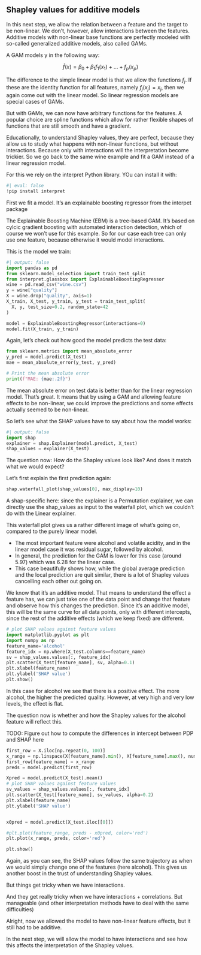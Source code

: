 ## Shapley values for additive models

In this next step, we allow the relation between a feature and the target to be non-linear.
We don't, however, allow interactions between the features.
Additive models with non-linear base functions are perfectly modeled with so-called generalized additive models, also called GAMs.


A GAM models y in the following way:

$$\hat{f}(x) = \beta_0 + \beta_1 f_1(x_1) + \ldots + f_p(x_p)$$

The difference to the simple linear model is that we allow the functions $f_j$. If these are the identity function for all features, namely $f_j(x_j) = x_j$, then we again come out with the linear model.
So linear regression models are special cases of GAMs.

But with GAMs, we can now have arbitrary functions for the features.
A popular choice are spline functions which allow for rather flexible shapes of functions that are still smooth and have a gradient.

Educationally, to understand Shapley values, they are perfect, because they allow us to study what happens with non-linear functions, but without interactions.
Because only with interactions will the interpretation become trickier.
So we go back to the same wine example and fit a GAM instead of a linear regression model.

For this we rely on the interpret Python library. YOu can install it with:

```python
#| eval: false
!pip install interpret
```

First we fit a model.
It's an explainable boosting regressor from the interpet package

::: .{callout-note}

The Explainable Boosting Machine (EBM) is a tree-based GAM.
It's based on cylcic gradient boosting with automated interaction detection, which of course we won't use for this example.
So for our case each tree can only use one feature, because otherwise it would model interactions.

:::

This is the model we train:

```python
#| output: false
import pandas as pd
from sklearn.model_selection import train_test_split
from interpret.glassbox import ExplainableBoostingRegressor
wine = pd.read_csv("wine.csv")
y = wine["quality"]
X = wine.drop("quality", axis=1)
X_train, X_test, y_train, y_test = train_test_split(
  X, y, test_size=0.2, random_state=42
)

model = ExplainableBoostingRegressor(interactions=0)
model.fit(X_train, y_train)
```

Again, let's check out how good the model predicts the test data:

```python
from sklearn.metrics import mean_absolute_error
y_pred = model.predict(X_test)
mae = mean_absolute_error(y_test, y_pred)

# Print the mean absolute error
print(f"MAE: {mae:.2f}")
```

The mean absolute error on test data is better than for the linear regression model.
That's great.
It means that by using a GAM and allowing feature effects to be non-linear, we could improve the predictions and some effects actually seemed to be non-linear.

So let's see what the SHAP values have to say about how the model works:

```python
#| output: false
import shap
explainer = shap.Explainer(model.predict, X_test)
shap_values = explainer(X_test)
```

The question now: How do the Shapley values look like?
And does it match what we would expect?

Let's first explain the first prediction again:


```python
shap.waterfall_plot(shap_values[0], max_display=10)
```

::: {.callout-note}

A shap-specific here: since the explainer is a Permutation explainer, we can directly use the shap_values as input to the waterfall plot, which we couldn't do with the Linear explainer.

:::

This waterfall plot gives us a rather different image of what's going on, compared to the purely linear model.

- The most important feature were alcohol and volatile acidity, and in the linear model case it  was residual sugar, followed by alcohol.
- In general, the prediction for the GAM is lower for this case (around 5.97) which was 6.28 for the linear case.
- This case beautifully shows how, while the global average prediction and the local prediction are quit similar, there is a lot of Shapley values cancelling each other out going on.
 

We know that it's an additive model.
That means to understand the effect a feature has, we can just take one of the data point and change that feature and observe how this changes the prediction.
Since it's an additive model, this will be the same curve for all data points, only with different intercepts, since the rest of the additive effects (which we keep fixed) are different.

```python
# plot SHAP values against feature values
import matplotlib.pyplot as plt
import numpy as np
feature_name='alcohol'
feature_idx = np.where(X_test.columns==feature_name)
sv = shap_values.values[:, feature_idx]
plt.scatter(X_test[feature_name], sv, alpha=0.1)
plt.xlabel(feature_name)
plt.ylabel('SHAP value')
plt.show()
```

In this case for alcohol we see that there is a positive effect.
The more alcohol, the higher the predicted quality.
However, at very high and very low levels, the effect is flat.


The question now is whether and how the Shapley values for the alcohol feature will reflect this.

TODO: Figure out how to compute the differences in intercept between PDP and SHAP here


```python
first_row = X.iloc[np.repeat(0, 100)]
x_range = np.linspace(X[feature_name].min(), X[feature_name].max(), num=100)
first_row[feature_name] = x_range
preds = model.predict(first_row)
```


```python
Xpred = model.predict(X_test).mean()
# plot SHAP values against feature values
sv_values = shap_values.values[:, feature_idx]
plt.scatter(X_test[feature_name], sv_values, alpha=0.2)
plt.xlabel(feature_name)
plt.ylabel('SHAP value')


x0pred = model.predict(X_test.iloc[[0]])

#plt.plot(feature_range, preds - x0pred, color='red')
plt.plot(x_range, preds, color='red')

plt.show()
```

Again, as you can see, the SHAP values follow the same trajectory as when we would simply change one of the features (here alcohol).
This gives us another boost in the trust of understanding Shapley values.

But things get tricky when we have interactions.

And they get really tricky when we have interactions + correlations.
But manageable (and other interpretation methods have to deal with the same difficulties)



Alright, now we allowed the model to have non-linear feature effects, but it still had to be additive.

In the next step, we will allow the model to have interactions and see how this affects the interpretation of the Shapley values.

